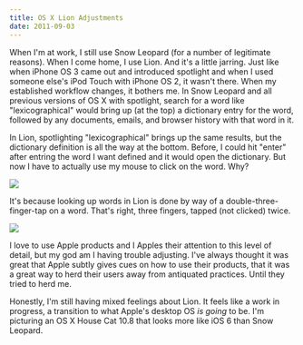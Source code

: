 ```yaml
---
title: OS X Lion Adjustments
date: 2011-09-03
---
```



When I'm at work, I still use Snow Leopard (for a number of legitimate reasons). When I come home, I use Lion. And it's a little jarring. Just like when iPhone OS 3 came out and introduced spotlight and when I used someone else's iPod Touch with iPhone OS 2, it wasn't there. When my established workflow changes, it bothers me. In Snow Leopard and all previous versions of OS X with spotlight, search for a word like "lexicographical" would bring up (at the top) a dictionary entry for the word, followed by any documents, emails, and browser history with that word in it.



In Lion, spotlighting "lexicographical" brings up the same results, but the dictionary definition is all the way at the bottom. Before, I could hit "enter" after entring the word I want defined and it would open the dictionary. But now I have to actually use my mouse to click on the word. Why?

![](7D8C7B3EE0D5427C95F0289DE689DF30.png)

It's because looking up words in Lion is done by way of a double-three-finger-tap on a word. That's right, three fingers, tapped (not clicked) twice.

![](70DF243AD07B4B9FB242E27633C6A7CC.png)

I love to use Apple products and I Apples their attention to this level of detail, but my god am I having trouble adjusting. I've always thought it was great that Apple subtly gives cues on how to use their products, that it was a great way to herd their users away from antiquated practices. Until they tried to herd me.

Honestly, I'm still having mixed feelings about Lion. It feels like a work in progress, a transition to what Apple's desktop OS _is going_ to be. I'm picturing an OS X House Cat 10.8 that looks more like iOS 6 than Snow Leopard.


  